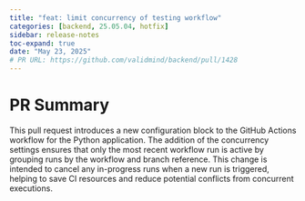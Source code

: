 ```yaml
---
title: "feat: limit concurrency of testing workflow"
categories: [backend, 25.05.04, hotfix]
sidebar: release-notes
toc-expand: true
date: "May 23, 2025"
# PR URL: https://github.com/validmind/backend/pull/1428
---
```

# PR Summary

This pull request introduces a new configuration block to the GitHub Actions workflow for the Python application. The addition of the concurrency settings ensures that only the most recent workflow run is active by grouping runs by the workflow and branch reference. This change is intended to cancel any in-progress runs when a new run is triggered, helping to save CI resources and reduce potential conflicts from concurrent executions.